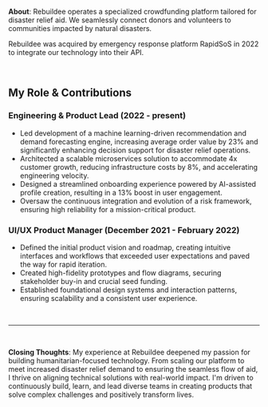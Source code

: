 **About**: Rebuildee operates a specialized crowdfunding platform tailored for disaster relief aid. We seamlessly connect donors and volunteers to communities impacted by natural disasters.

Rebuildee was acquired by emergency response platform RapidSoS in 2022 to integrate
our technology into their API.

<br />

## My Role & Contributions

### Engineering & Product Lead (2022 - present)

- Led development of a machine learning-driven recommendation and demand forecasting engine, increasing average order value by 23% and significantly enhancing decision support for disaster relief operations.
- Architected a scalable microservices solution to accommodate 4x customer growth, reducing infrastructure costs by 8%, and accelerating engineering velocity.
- Designed a streamlined onboarding experience powered by AI-assisted profile creation, resulting in a 13% boost in user engagement.
- Oversaw the continuous integration and evolution of a risk framework, ensuring high reliability for a mission-critical product.

### UI/UX Product Manager (December 2021 - February 2022)

- Defined the initial product vision and roadmap, creating intuitive interfaces and workflows that exceeded user expectations and paved the way for rapid iteration.
- Created high-fidelity prototypes and flow diagrams, securing stakeholder buy-in and crucial seed funding.
- Established foundational design systems and interaction patterns, ensuring scalability and a consistent user experience.

<br />

---

<br />

**Closing Thoughts**: My experience at Rebuildee deepened my passion for building humanitarian-focused technology. From scaling our platform to meet increased disaster relief demand to ensuring the seamless flow of aid, I thrive on aligning technical solutions with real-world impact. I'm driven to continuously build, learn, and lead diverse teams in creating products that solve complex challenges and positively transform lives.
